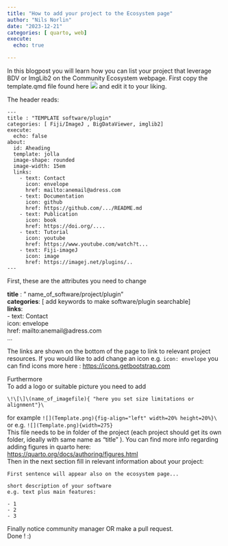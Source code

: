 ```yaml
---
title: "How to add your project to the Ecosystem page"
author: "Nils Norlin"
date: "2023-12-21"
categories: [ quarto, web] 
execute:
  echo: true

---
```


In this blogpost you will learn how you can list your project that leverage BDV or ImgLib2 on the Community Ecosystem webpage. 
First copy the template.qmd file found here [![](https://img.shields.io/badge/download%20-Template.qmd%20-blue)](https://github.com/imglib/imglib2-www/tree/main/ecosystem/TEMPLATE) and edit it to your liking. 

The header reads: 
```
---
title : "TEMPLATE software/plugin"
categories: [ Fiji/ImageJ , BigDataViewer, imglib2] 
execute:
  echo: false
about: 
  id: Aheading
  template: jolla
  image-shape: rounded
  image-width: 15em
  links:
    - text: Contact
      icon: envelope
      href: mailto:anemail@adress.com
    - text: Documentation
      icon: github
      href: https://github.com/.../README.md
    - text: Publication
      icon: book
      href: https://doi.org/....
    - text: Tutorial
      icon: youtube
      href: https://www.youtube.com/watch?t...
    - text: Fiji-imageJ
      icon: image
      href: https://imagej.net/plugins/..
---
```
First, these are the attributes you need to change 


**title** : " name_of_software/project/plugin"\
**categories**: [ add keywords to make software/plugin searchable] \
**links**:\
    - text: Contact\
      icon: envelope\
      href: mailto:anemail@adress.com\
      ...
 

The links are shown on the bottom of the page to link to relevant project resources. If you would like to add change an icon
e.g. ```icon: envelope    ```
you can find icons more here : [https://icons.getbootstrap.com](https://icons.getbootstrap.com)

Furthermore  
<!-- ``` ::: {.alignleft}
![](Template.png){width=275} 
 ::: ```  -->
 To add a logo or suitable picture you need to add\ 
 
 ``` \!\[\]\(name_of_imagefile){ "here you set size limitations or alignment"}\  ```

for example ```![](Template.png){fig-align="left" width=20% height=20%}\```   
or e.g.  ```![](Template.png){width=275} ```  \
This file needs to be in folder of the project (each project should get its own folder, ideally with same name as "title" ).
You can find more info regarding adding figures in quarto here: [https://quarto.org/docs/authoring/figures.html](https://quarto.org/docs/authoring/figures.html) \
Then in the next section fill in relevant information about your project: 
```
First sentence will appear also on the ecosystem page...  

short description of your software 
e.g. text plus main features:

- 1 
- 2
- 3
```

Finally notice community manager OR make a pull request.  
Done ! :) 
